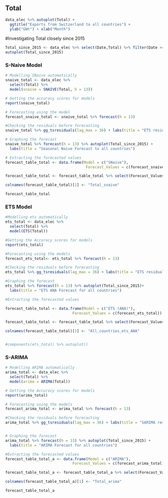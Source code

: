 
## Total 

```r
data_elec %>% autoplot(Total) + 
  ggtitle("Exports from Switzerland to all countries") +
  ylab("GWt") + xlab("Month")
```


#Investigating Total closely since 2015
```r
Total_since_2015 <- data_elec %>% select(Date,Total) %>% filter(Date >= as.Date("2015-01-01"))
autoplot(Total_since_2015)
```

### S-Naive Model

```r
# Modelling SNaive automatically
snaive_total <- data_elec %>%
  select(Total) %>%
  model(snaive = SNAIVE(Total, h = 13))

# Getting the accuracy scores for models
report(snaive_total)

# Forecasting using the model
forecast_snaive_total <- snaive_total %>% forecast(h = 13)

#Checking the residuals before forecasting
snaive_total %>% gg_tsresiduals(lag_max = 36) + labs(title = "ETS residuals analysis for all countries")

# Graphing the forecast
snaive_total %>% forecast(h = 13) %>% autoplot(Total_since_2015) +
  labs(title = "Seasonal Naive Forecast to all countries")

# Extracting the forecasted values
forecast_table_total <- data.frame(Model = c("SNaive"),
                                    Forecast_Values = c(forecast_snaive_total))

forecast_table_total <- forecast_table_total %>% select(Forecast_Values..mean)

colnames(forecast_table_total)[1] <- "Total_snaive"

forecast_table_total


```








### ETS Model 

```r

#Modelling ets automatically
ets_total <- data_elec %>%
  select(Total) %>%
  model(ETS(Total))

#Getting the Accuracy scores for models
report(ets_total)

#Forecasting using the models
forecast_ets_total<- ets_total %>% forecast(h = 13)

#Checking the residuals before forecasting
ets_total %>% gg_tsresiduals(lag_max = 36) + labs(title = "ETS residuals analysis for all countries")

#Graphing the forecast
ets_total %>% forecast(h = 13) %>% autoplot(Total_since_2015)+
  labs(title = "ETS ANA Forecast for all countries")

#Extracting the forecasted values

forecast_table_total <- data.frame(Model = c("ETS (ANA)"),
                              Forecast_Values = c(forecast_ets_total))

forecast_table_total <- forecast_table_total %>% select(Forecast_Values..mean)

colnames(forecast_table_total)[1] <- "All_countries_ets_ANA"


#components(ets_total) %>% autoplot()
```





### S-ARIMA
```r
# Modelling ARIMA automatically
arima_total <- data_elec %>%
  select(Total) %>%
  model(arima = ARIMA(Total))

# Getting the Accuracy scores for models
report(arima_total)

# Forecasting using the models
forecast_arima_total <- arima_total %>% forecast(h = 13)

#Checking the residuals before forecasting
arima_total %>% gg_tsresiduals(lag_max = 36) + labs(title = "SARIMA residuals analysis for all countries")


# Graphing the forecast
arima_total %>% forecast(h = 13) %>% autoplot(Total_since_2015) +
  labs(title = "ARIMA Forecast for all countries")

#Extracting the forecasted values
forecast_table_total_a <- data.frame(Model = c("ARIMA"),
                              Forecast_Values = c(forecast_arima_total))

forecast_table_total_a <- forecast_table_total_a %>% select(Forecast_Values..mean)

colnames(forecast_table_total_a)[1] <- "Total_arima"

forecast_table_total_a
```




